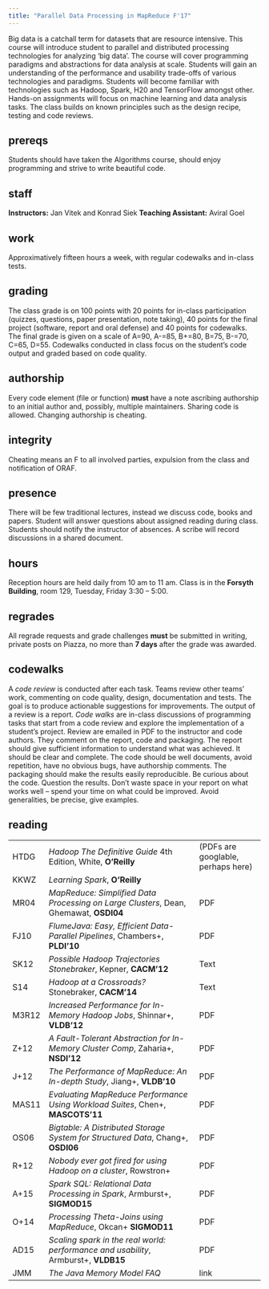 ```yaml
---
title: "Parallel Data Processing in MapReduce F'17"
---
```



Big data is a catchall term for datasets that are resource intensive. This course will introduce student to parallel and distributed processing technologies for analyzing 'big data'.  The course will cover programming paradigms and abstractions for data analysis at scale. Students will gain an understanding of the performance and usability trade-offs of various technologies and paradigms. Students will become familiar with technologies such as Hadoop, Spark, H20 and TensorFlow amongst other. Hands-on assignments will focus on machine learning and data analysis tasks.  The class builds on known principles such as the design recipe, testing and code reviews.

## prereqs

Students should have taken the Algorithms course, should enjoy programming and strive to write beautiful code.

## staff

__Instructors:__ Jan Vitek and Konrad Siek
__Teaching Assistant:__ Aviral Goel

## work

Approximatively fifteen hours a week, with regular codewalks and in-class tests.

## grading

The class grade is on 100 points with 20 points for in-class participation (quizzes, questions, paper presentation, note taking), 40 points for the final project (software, report and oral defense) and 40 points for codewalks. The final grade is given on a scale of A=90, A-=85, B+=80, B=75, B-=70, C=65, D=55.  Codewalks conducted in class focus on the student's code output and graded based on code quality.

## authorship

Every code element (file or function) __must__ have a note ascribing authorship to an initial author and, possibly,  multiple maintainers. Sharing code is allowed. Changing authorship is cheating. 

## integrity

Cheating means an F to all involved parties, expulsion from the class and notification of ORAF.

## presence

There will be few traditional lectures, instead we discuss code, books and papers. Student will answer questions about assigned reading during class. Students should notify the instructor of absences. A scribe will record discussions in a shared document.

## hours

Reception hours are held daily from 10 am to 11 am. Class is in the 
__Forsyth Building__, room 129, Tuesday, Friday 3:30 -- 5:00.

## regrades

All regrade requests and grade challenges __must__ be submitted in writing, private posts on Piazza, no more than __7 days__ after the grade was awarded.  

## codewalks

A _code review_ is conducted after each task. Teams review other teams' work, commenting on code quality, design, documentation and tests. The goal is to produce actionable suggestions for improvements. The output of a review is a report. _Code walks_ are in-class discussions of programming tasks that start from a code review and explore the implementation of a student's project. Review are emailed in PDF to the instructor and code authors. They comment on the report, code and packaging. The report should give sufficient information to understand what was achieved. It should be clear and complete. The code should be well documents, avoid repetition, have no obvious bugs, have authorship comments. The packaging should make the results easily reproducible.  Be curious about the code. Question the results. Don't waste space in your report on what works well -- spend your time on what could be improved. Avoid generalities, be precise, give examples.


## reading

|     |   | |
|:----|:-----------------------------------------------|:-------------------|
|HTDG | _Hadoop The Definitive Guide_ 4th Edition,  White, __O'Reilly__ | (PDFs are googlable, perhaps here) |
|KKWZ | _Learning Spark_, __O’Reilly__                                  | |
|MR04 | _MapReduce: Simplified Data Processing on Large Clusters_,  Dean, Ghemawat, __OSDI04__ | PDF |
|FJ10 | _FlumeJava: Easy, Efficient Data-Parallel Pipelines_,  Chambers+, __PLDI'10__ | PDF |
|SK12 | _Possible Hadoop Trajectories Stonebraker_,   Kepner, __CACM'12__         | Text |
|S14  | _Hadoop at a Crossroads?_         Stonebraker, __CACM'14__                | Text |
|M3R12| _Increased Performance for In-Memory Hadoop Jobs_, Shinnar+, __VLDB'12__  | PDF|
|Z+12 | _A Fault-Tolerant Abstraction for In-Memory Cluster Comp_,  Zaharia+, __NSDI'12__ | PDF|
|J+12 | _The Performance of MapReduce: An In-depth Study_,  Jiang+, __VLDB'10__   |PDF |
|MAS11| _Evaluating MapReduce Performance Using Workload Suites_, Chen+, __MASCOTS'11__ |PDF|
|OS06 | _Bigtable: A Distributed Storage System for Structured Data_,  Chang+, __OSDI06__ | PDF|
|R+12 | _Nobody ever got fired for using Hadoop on a cluster_,  Rowstron+        | PDF |
|A+15 | _Spark SQL: Relational Data Processing in Spark_,   Armburst+, __SIGMOD15__ |PDF|
|O+14 | _Processing Theta-Joins using MapReduce_,        Okcan+ __SIGMOD11__        | PDF |
|AD15 | _Scaling spark in the real world: performance and usability_, Armburst+, __VLDB15__ |PDF|
|JMM  | _The Java Memory Model FAQ_  |link|
